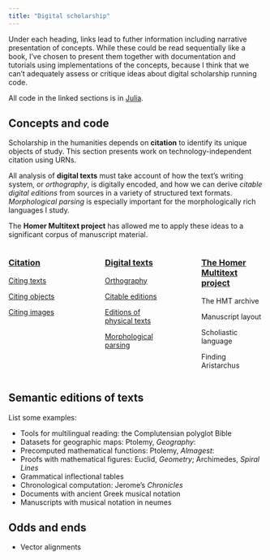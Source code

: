 ```yaml
---
title: "Digital scholarship"
---
```







:::{.callout-important}
Under each heading, links lead to futher information including narrative presentation of concepts. While these could be read sequentially like a book, I've chosen to present them together with documentation and tutorials using implementations of the concepts, because I think that we can't adequately assess or critique ideas about digital scholarship running code.

All code in the linked sections is in [Julia](../julia.qmd).
:::


## Concepts and code



Scholarship in the humanities depends on **citation** to identify its unique objects of study. This section presents work on technology-independent citation using URNs.

All analysis of **digital texts** must take account of how the text's writing system, or *orthography*, is digitally encoded, and how we can derive *citable digital editions* from sources in a variety of structured text formats. *Morphological parsing* is especially important for the morphologically rich languages I study.

The **Homer Multitext project** has allowed me to apply these ideas to a significant corpus of manuscript material.


:::: {.columns}

::: {.column width="25%"}
### [Citation](../cite/)



[Citing texts](../cite/urns/cts.qmd)

[Citing objects](../cite/urns/cite2.qmd)

[Citing images](../cite/urns/imgs.qmd)

:::

::: {.column width="5%"}
<!-- empty column to create gap -->
:::

::: {.column width="25%"}
### [Digital texts](../digitexts/)

[Orthography](../digitexts/orthography/)

[Citable editions](../digitexts/editions/)

[Editions of physical texts](../digitexts/physical/)

[Morphological parsing](../digitexts/parsing/)





:::

::: {.column width="5%"}
<!-- empty column to create gap -->
:::

::: {.column width="25%"}
### [The Homer Multitext project](../hmt/)

The HMT archive

Manuscript layout

Scholiastic language 

Finding Aristarchus

:::

::::




## Semantic editions of texts








List some examples:

- Tools for multilingual reading: the Complutensian polyglot Bible
- Datasets for geographic maps: Ptolemy, *Geography*: 
- Precomputed mathematical functions: Ptolemy, *Almagest*: 
- Proofs with mathematical figures: Euclid, *Geometry*; Archimedes, *Spiral Lines*
- Grammatical inflectional tables
- Chronological computation: Jerome's *Chronicles*
- Documents with ancient Greek musical notation
- Manuscripts with musical notation in neumes


## Odds and ends

- Vector alignments


